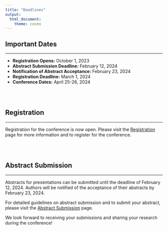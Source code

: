 ---
title: "Deadlines"
output:
  html_document:
    theme: cosmo
---

<style type="text/css">
h1.title {
  font-size: 36px;
  color: DarkRed;
  text-align: center;
}
</style>

## Important Dates 

<hr>

- **Registration Opens:** October 1, 2023
- **Abstract Submission Deadline:** February 12, 2024
- **Notification of Abstract Acceptance:** February 23, 2024
- **Registration Deadline:** March 1, 2024
- **Conference Dates:** April 25-26, 2024

<br><br>

## Registration

<hr>

Registration for the conference is now open. Please visit the [Registration](registration.html) page for more information and to register for the conference.

<br><br>

## Abstract Submission

<hr>

Abstracts for presentations can be submitted until the deadline of February 12, 2024. Authors will be notified of the acceptance of their abstracts by February 23, 2024.

For detailed guidelines on abstract submission and to submit your abstract, please visit the [Abstract Submission](abstract.html) page.

We look forward to receiving your submissions and sharing your research during the conference!



